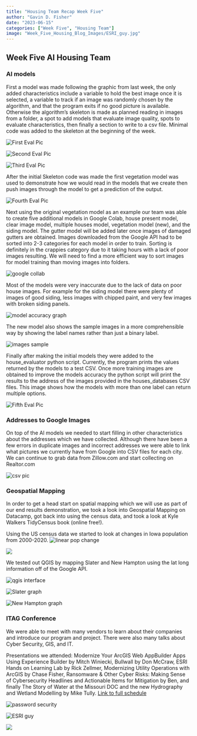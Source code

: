 ```yaml
---
title: "Housing Team Recap Week Five"
author: "Gavin D. Fisher"
date: "2023-06-15"
categories: ["Week Five", "Housing Team"]
image: "Week_Five_Housing_Blog_Images/ESRI_guy.jpg"
---
```


## Week Five AI Housing Team

### AI models

First a model was made following the graphic from last week, the only added characteristics include a variable to hold the best image once it is selected, a variable to track if an image was randomly chosen by the algorithm, and that the program exits if no good picture is available. Otherwise the algorithm's skeleton is made as planned reading in images from a folder, a spot to add models that evaluate image quality, spots to evaluate characteristics, then finally a section to write to a csv file. Minimal code was added to the skeleton at the beginning of the week.

![](Week_Five_Housing_Blog_Images/eval_skel1.png "First Eval Pic")

![](Week_Five_Housing_Blog_Images/eval_skel2.png "Second Eval Pic")

![](Week_Five_Housing_Blog_Images/eval_skel3.png "Third Eval Pic")

After the initial Skeleton code was made the first vegetation model was used to demonstrate how we would read in the models that we create then push images through the model to get a prediction of the output.

![](Week_Five_Housing_Blog_Images/eval_skel4.png "Fourth Eval Pic")

Next using the original vegetation model as an example our team was able to create five additional models in Google Colab, house present model, clear image model, multiple houses model, vegetation model (new), and the siding model. The gutter model will be added later once images of damaged gutters are obtained. Images downloaded from the Google API had to be sorted into 2-3 categories for each model in order to train. Sorting is definitely in the crappies category due to it taking hours with a lack of poor images resulting. We will need to find a more efficient way to sort images for model training than moving images into folders.

![](Week_Five_Housing_Blog_Images/sorting_pics.png "google collab")

Most of the models were very inaccurate due to the lack of data on poor house images. For example for the siding model there were plenty of images of good siding, less images with chipped paint, and very few images with broken siding panels.

![](Week_Five_Housing_Blog_Images/model_accuracy.png "model accuracy graph")

The new model also shows the sample images in a more comprehensible way by showing the label names rather than just a binary label.

![](Week_Five_Housing_Blog_Images/image_sample.png "images sample")

Finally after making the initial models they were added to the house_evaluator python script. Currently, the program prints the values returned by the models to a test CSV. Once more training images are obtained to improve the models accuracy the python script will print the results to the address of the images provided in the houses_databases CSV files. This image shows how the models with more than one label can return multiple options.

![](Week_Five_Housing_Blog_Images/eval_skel5.png "Fifth Eval Pic")

### Addresses to Google Images

On top of the AI models we needed to start filling in other characteristics about the addresses which we have collected. Although there have been a few errors in duplicate images and incorrect addresses we were able to link what pictures we currently have from Google into CSV files for each city. We can continue to grab data from Zillow.com and start collecting on Realtor.com

![](Week_Five_Housing_Blog_Images/pic_to_address.png "csv pic")

### Geospatial Mapping

In order to get a head start on spatial mapping which we will use as part of our end results demonstration, we took a look into Geospatial Mapping on Datacamp, got back into using the census data, and took a look at Kyle Walkers TidyCensus book (online free!).

Using the US census data we started to look at changes in Iowa population from 2000-2020. ![](Week_Five_Housing_Blog_Images/pop_change.png "linear pop change")

![](Week_Five_Housing_Blog_Images/pop_change_bar.png)

We tested out QGIS by mapping Slater and New Hampton using the lat long information off of the Google API.

![](Week_Five_Housing_Blog_Images/qgis.png "qgis interface")

![](Week_Five_Housing_Blog_Images/dots.png "Slater graph")

![](Week_Five_Housing_Blog_Images/more_dots.png "New Hampton graph")

### ITAG Conference

We were able to meet with many vendors to learn about their companies and introduce our program and project. There were also many talks about Cyber Security, GIS, and IT.

Presentations we attended: Modernize Your ArcGIS Web AppBuilder Apps Using Experience Builder by Mitch Winiecki, Bullwall by Don McCraw, ESRI Hands on Learning Lab by Rick Zellmer, Modernizing Utility Operations with ArcGIS by Chase Fisher, Ransomware & Other Cyber Risks: Making Sense of Cybersecurity Headlines and Actionable Items for Mitigation by Ben, and finally The Story of Water at the Missouri DOC and the new Hydrography and Wetland Modelling by Mike Tully. [Link to full schedule](https://iowacountiesit.org/itag-conference/schedule/thursday/#rdv-calendar)

![](Week_Five_Housing_Blog_Images/password.jpeg "password security")

![](Week_Five_Housing_Blog_Images/ESRI_guy.jpg "ESRI guy")

![](Week_Five_Housing_Blog_Images/veeam.png)
